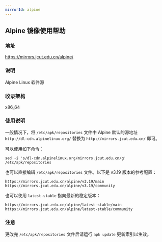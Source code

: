 ```yaml
---
mirrorId: alpine
---
```


## Alpine 镜像使用帮助

### 地址

https://mirrors.jcut.edu.cn/alpine/

### 说明

Alpine Linux 软件源

### 收录架构

x86_64

### 使用说明

一般情况下，将 `/etc/apk/repositories` 文件中 Alpine 默认的源地址 `http://dl-cdn.alpinelinux.org/` 替换为 `http://mirrors.jcut.edu.cn/` 即可。

可以使用如下命令：

```shell
sed -i 's/dl-cdn.alpinelinux.org/mirrors.jcut.edu.cn/g' /etc/apk/repositories
```

也可以直接编辑 `/etc/apk/repositories` 文件。以下是 v3.19 版本的参考配置：

```text
https://mirrors.jcut.edu.cn/alpine/v3.19/main
https://mirrors.jcut.edu.cn/alpine/v3.19/community
```

也可以使用 `latest-stable` 指向最新的稳定版本：

```text
https://mirrors.jcut.edu.cn/alpine/latest-stable/main
https://mirrors.jcut.edu.cn/alpine/latest-stable/community
```

### 注意

更改完 `/etc/apk/repositories` 文件后请运行 `apk update` 更新索引以生效。
